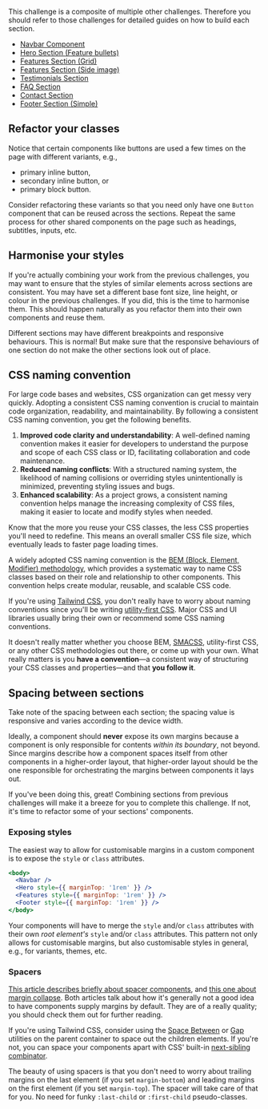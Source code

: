 This challenge is a composite of multiple other challenges. Therefore you should refer to those challenges for detailed guides on how to build each section.

- [Navbar Component](https://www.greatfrontend.com/projects/challenges/navbar-component/resources/guides)
- [Hero Section (Feature bullets)](https://www.greatfrontend.com/projects/challenges/hero-section-feature-bullets/resources/guides)
- [Features Section (Grid)](https://www.greatfrontend.com/projects/challenges/features-section-grid/resources/guides)
- [Features Section (Side image)](https://www.greatfrontend.com/projects/challenges/features-section-side-image/resources/guides)
- [Testimonials Section](https://www.greatfrontend.com/projects/challenges/testimonials-section/resources/guides)
- [FAQ Section](https://www.greatfrontend.com/projects/challenges/faq-section/resources/guides)
- [Contact Section](https://www.greatfrontend.com/projects/challenges/contact-section/resources/guides)
- [Footer Section (Simple)](https://www.greatfrontend.com/projects/challenges/footer-section-simple/resources/guides)

## Refactor your classes

Notice that certain components like buttons are used a few times on the page with different variants, e.g.,

- primary inline button,
- secondary inline button, or
- primary block button.

Consider refactoring these variants so that you need only have one `Button` component that can be reused across the sections. Repeat the same process for other shared components on the page such as headings, subtitles, inputs, etc.

## Harmonise your styles

If you're actually combining your work from the previous challenges, you may want to ensure that the styles of similar elements across sections are consistent. You may have set a different base font size, line height, or colour in the previous challenges. If you did, this is the time to harmonise them. This should happen naturally as you refactor them into their own components and reuse them.

Different sections may have different breakpoints and responsive behaviours. This is normal! But make sure that the responsive behaviours of one section do not make the other sections look out of place.

## CSS naming convention

For large code bases and websites, CSS organization can get messy very quickly. Adopting a consistent CSS naming convention is crucial to maintain code organization, readability, and maintainability. By following a consistent CSS naming convention, you get the following benefits.

1. **Improved code clarity and understandability**: A well-defined naming convention makes it easier for developers to understand the purpose and scope of each CSS class or ID, facilitating collaboration and code maintenance.
2. **Reduced naming conflicts**: With a structured naming system, the likelihood of naming collisions or overriding styles unintentionally is minimized, preventing styling issues and bugs.
3. **Enhanced scalability**: As a project grows, a consistent naming convention helps manage the increasing complexity of CSS files, making it easier to locate and modify styles when needed.

Know that the more you reuse your CSS classes, the less CSS properties you'll need to redefine. This means an overall smaller CSS file size, which eventually leads to faster page loading times.

A widely adopted CSS naming convention is the [BEM (Block, Element, Modifier) methodology](https://en.bem.info/methodology/naming-convention/#naming-rules), which provides a systematic way to name CSS classes based on their role and relationship to other components. This convention helps create modular, reusable, and scalable CSS code.

If you're using [Tailwind CSS](https://tailwindcss.com), you don't really have to worry about naming conventions since you'll be writing [utility-first CSS](https://tailwindcss.com/docs/utility-first). Major CSS and UI libraries usually bring their own or recommend some CSS naming conventions.

It doesn't really matter whether you choose BEM, [SMACSS](https://smacss.com), utility-first CSS, or any other CSS methodologies out there, or come up with your own. What really matters is you **have a convention**—a consistent way of structuring your CSS classes and properties—and that **you follow it**.

## Spacing between sections

Take note of the spacing between each section; the spacing value is responsive and varies according to the device width.

Ideally, a component should **never** expose its own margins because a component is only responsible for contents _within its boundary_, not beyond. Since margins describe how a component spaces itself from other components in a higher-order layout, that higher-order layout should be the one responsible for orchestrating the margins between components it lays out.

If you've been doing this, great! Combining sections from previous challenges will make it a breeze for you to complete this challenge. If not, it's time to refactor some of your sections' components.

### Exposing styles

The easiest way to allow for customisable margins in a custom component is to expose the `style` or `class` attributes.

```jsx
<body>
  <Navbar />
  <Hero style={{ marginTop: '1rem' }} />
  <Features style={{ marginTop: '1rem' }} />
  <Footer style={{ marginTop: '1rem' }} />
</body>
```

Your components will have to merge the `style` and/or `class` attributes with their own _root element's_ `style` and/or `class` attributes. This pattern not only allows for customisable margins, but also customisable styles in general, e.g., for variants, themes, etc.

### Spacers

[This article describes briefly about spacer components](https://mxstbr.com/thoughts/margin), and [this one about margin collapse](https://www.joshwcomeau.com/css/rules-of-margin-collapse/). Both articles talk about how it's generally not a good idea to have components supply margins by default. They are of a really quality; you should check them out for further reading.

If you're using Tailwind CSS, consider using the [Space Between](https://tailwindcss.com/docs/space) or [Gap](https://tailwindcss.com/docs/gap) utilities on the parent container to space out the children elements. If you're not, you can space your components apart with CSS' built-in [next-sibling combinator](https://developer.mozilla.org/en-US/docs/Web/CSS/Next-sibling_combinator).

The beauty of using spacers is that you don't need to worry about trailing margins on the last element (if you set `margin-bottom`) and leading margins on the first element (if you set `margin-top`). The spacer will take care of that for you. No need for funky `:last-child` or `:first-child` pseudo-classes.
